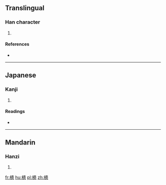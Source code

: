 ==Translingual==

===Han character===
{{Han char|rn=75|rad=木|as=11|sn=15|four=|canj=木中中心 (DLLP)}}

# {{defn|Han|sort=木11}}

====References====
* {{Han ref|kx=0548.020|dkj=15381|dj=0935.210|hdz=21280.030|uh=69F5|ud=27125}}

----

==Japanese==

===Kanji===
{{ja-kanji|grade=|rs=木11}}

# {{defn|lang=ja|sort=木11}}

====Readings====
* {{ja-readings|on=[[かん]] (kan), [[がん]] (gan)|kun=[[むく]] (muku)}}

----

==Mandarin==

===Hanzi===
{{cmn-hanzi|pin=[[huàn]] ([[huan4]])|wg=huan<sup>4</sup>}}

# {{defn|lang=cmn|sort=木11}}

[[fr:槵]]
[[hu:槵]]
[[pl:槵]]
[[zh:槵]]